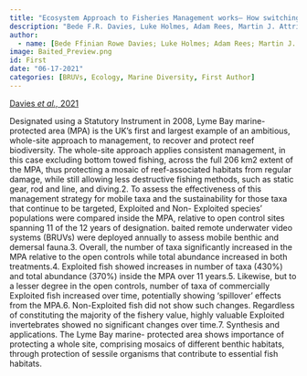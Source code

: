 ```yaml
---
title: "Ecosystem Approach to Fisheries Management works— How switching from Mbile to Static Fishing Gear Improves Populations of Fished and Non-Fished Species Inside a Marine Protected Area."
description: "Bede F.R. Davies, Luke Holmes, Adam Rees, Martin J. Attrill, Amy Y. Cartwright & Emma V. Sheehan."
author:
  - name: [Bede Ffinian Rowe Davies; Luke Holmes; Adam Rees; Martin J. Attrill; Amy Y. Cartwright; Emma V. Sheehan]
image: Baited_Preview.png
id: First
date: "06-17-2021"
categories: [BRUVs, Ecology, Marine Diversity, First Author]
---
```


[Davies *et al.,* 2021](https://besjournals.onlinelibrary.wiley.com/doi/epdf/10.1111/1365-2664.13986)

Designated using a Statutory Instrument in 2008, Lyme Bay marine- protected area (MPA) is the UK's first and largest example of an ambitious, whole-site approach to management, to recover and protect reef biodiversity. The whole-site approach applies consistent management, in this case excluding bottom towed fishing, across the full 206 km2 extent of the MPA, thus protecting a mosaic of reef-associated habitats from regular damage, while still allowing less destructive fishing methods, such as static gear, rod and line, and diving.2. To assess the effectiveness of this management strategy for mobile taxa and the sustainability for those taxa that continue to be targeted, Exploited and Non- Exploited species' populations were compared inside the MPA, relative to open control sites spanning 11 of the 12 years of designation. baited remote underwater video systems (BRUVs) were deployed annually to assess mobile benthic and demersal fauna.3. Overall, the number of taxa significantly increased in the MPA relative to the open controls while total abundance increased in both treatments.4. Exploited fish showed increases in number of taxa (430%) and total abundance (370%) inside the MPA over 11 years.5. Likewise, but to a lesser degree in the open controls, number of taxa of commercially Exploited fish increased over time, potentially showing 'spillover' effects from the MPA.6. Non-Exploited fish did not show such changes. Regardless of constituting the majority of the fishery value, highly valuable Exploited invertebrates showed no significant changes over time.7. Synthesis and applications. The Lyme Bay marine- protected area shows importance of protecting a whole site, comprising mosaics of different benthic habitats, through protection of sessile organisms that contribute to essential fish habitats.
